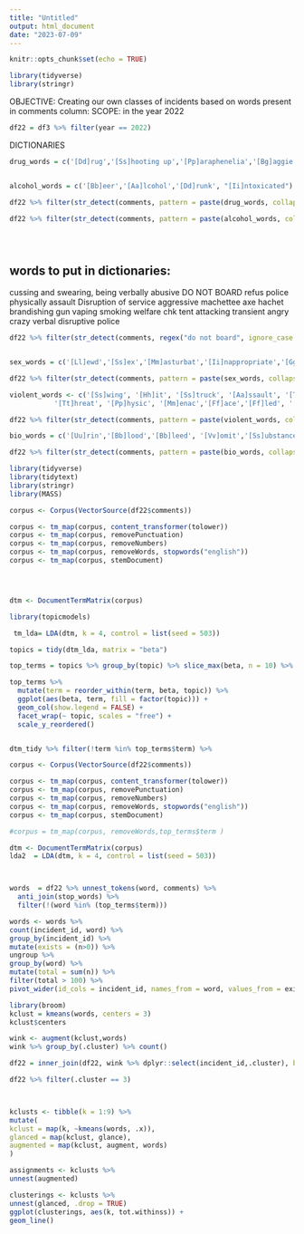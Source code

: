 ```yaml
---
title: "Untitled"
output: html_document
date: "2023-07-09"
---
```


```r
knitr::opts_chunk$set(echo = TRUE)
```

```r
library(tidyverse)
library(stringr)

```

OBJECTIVE: Creating our own classes of incidents based on words present in comments column: 
SCOPE: in the year 2022
```r
df22 = df3 %>% filter(year == 2022)
```

DICTIONARIES 
```r
drug_words = c('[Dd]rug','[Ss]hooting up','[Pp]araphenelia','[Bg]aggie','[Nn]eedle','[Hh]igh', '[Hh]erion','[Mm]eth', '[Pp]ipe', '[Ii]ntoxicat', '[Cc]ocaine', '[Hh]ypodermic','[Ff]ume', '[Dd]ose','[Ff]entanyl','[Nn]arcotic','[Ii]nhalent', '[Cc]annabis','[Mm]arijuana','[Ff]oil',)


alcohol_words = c('[Bb]eer','[Aa]lcohol','[Dd]runk', "[Ii]ntoxicated")

df22 %>% filter(str_detect(comments, pattern = paste(drug_words, collapse = "|"))) 

df22 %>% filter(str_detect(comments, pattern = paste(alcohol_words, collapse = "|")))  





```

## words to put in dictionaries:
cussing and swearing, being verbally abusive
DO NOT BOARD 
refus
police 
physically 
assault
Disruption of service
aggressive
machettee 
axe
hachet
brandishing
gun
vaping
smoking
welfare chk
tent
attacking
transient
angry
crazy
verbal
disruptive
police


```r
df22 %>% filter(str_detect(comments, regex("do not board", ignore_case = TRUE)))



```




```r
sex_words = c('[Ll]ewd','[Ss]ex','[Mm]asturbat','[Ii]nappropriate','[Gg]enital','[Rr]ape','[Hh]arass')

df22 %>% filter(str_detect(comments, pattern = paste(sex_words, collapse = "|"))) %>%  group_by(tractce) %>% count() %>% arrange(desc(n))
```
```r
violent_words <- c('[Ss]wing', '[Hh]it', '[Ss]truck', '[Aa]ssault', '[Tt]hrow', '[Gg]rab',
           '[Tt]hreat', '[Pp]hysic', '[Mm]enac','[Ff]ace','[Ff]led', '[Ii]njur', '[Ss]teel pole', '[Ss]pit','[Ss]hov', '[Ss]lam','[Hh]urt', '[Bb]elig','[Pp]unch', '[Gg]oing off', '[Yy]ell','[Aa]ggressive','[Gg]un', '[Kk]nife','[Mm]achetee','[Aa]xe','[Br]andish','[Hh]achet','[Aa]xe','[Aa]ttack', '[Aa]ggres', '[Kk]ill', '[Pp]ound', '[Ss]uicid', '[Ff]ire', '[Ff]irearm', '[Hh]arras', '[Bb]lood')

df22 %>% filter(str_detect(comments, pattern = paste(violent_words, collapse = "|")))
```


```r
bio_words = c('[Uu]rin','[Bb]lood','[Bb]leed', '[Vv]omit','[Ss]ubstance', '[Bb]io harzard')

df22 %>% filter(str_detect(comments, pattern = paste(bio_words, collapse = "|")))
```

```r
library(tidyverse)
library(tidytext)
library(stringr)
library(MASS)

corpus <- Corpus(VectorSource(df22$comments))

corpus <- tm_map(corpus, content_transformer(tolower))
corpus <- tm_map(corpus, removePunctuation)
corpus <- tm_map(corpus, removeNumbers)
corpus <- tm_map(corpus, removeWords, stopwords("english"))
corpus <- tm_map(corpus, stemDocument)





```


```r
dtm <- DocumentTermMatrix(corpus)

library(topicmodels)

 tm_lda= LDA(dtm, k = 4, control = list(seed = 503))

topics = tidy(dtm_lda, matrix = "beta")

top_terms = topics %>% group_by(topic) %>% slice_max(beta, n = 10) %>% ungroup() %>% arrange(topic, -beta)

top_terms %>%
  mutate(term = reorder_within(term, beta, topic)) %>%
  ggplot(aes(beta, term, fill = factor(topic))) +
  geom_col(show.legend = FALSE) +
  facet_wrap(~ topic, scales = "free") +
  scale_y_reordered()


dtm_tidy %>% filter(!term %in% top_terms$term) %>% 
```
```r
corpus <- Corpus(VectorSource(df22$comments))

corpus <- tm_map(corpus, content_transformer(tolower))
corpus <- tm_map(corpus, removePunctuation)
corpus <- tm_map(corpus, removeNumbers)
corpus <- tm_map(corpus, removeWords, stopwords("english"))
corpus <- tm_map(corpus, stemDocument)

#corpus = tm_map(corpus, removeWords,top_terms$term )

dtm <- DocumentTermMatrix(corpus)
lda2  = LDA(dtm, k = 4, control = list(seed = 503))




```

```r
words  = df22 %>% unnest_tokens(word, comments) %>% 
  anti_join(stop_words) %>% 
  filter(!(word %in% (top_terms$term))) 

words <- words %>%
count(incident_id, word) %>%
group_by(incident_id) %>%
mutate(exists = (n>0)) %>%
ungroup %>%
group_by(word) %>%
mutate(total = sum(n)) %>%
filter(total > 100) %>%
pivot_wider(id_cols = incident_id, names_from = word, values_from = exists, values_fill = list(exists=0)) 

```
```r
library(broom)
kclust = kmeans(words, centers = 3)
kclust$centers

wink <- augment(kclust,words)
wink %>% group_by(.cluster) %>% count()

df22 = inner_join(df22, wink %>% dplyr::select(incident_id,.cluster), by = "incident_id")

df22 %>% filter(.cluster == 3)




```

```r
kclusts <- tibble(k = 1:9) %>%
mutate(
kclust = map(k, ~kmeans(words, .x)),
glanced = map(kclust, glance),
augmented = map(kclust, augment, words)
)

assignments <- kclusts %>%
unnest(augmented)

```

```r
clusterings <- kclusts %>%
unnest(glanced, .drop = TRUE)
ggplot(clusterings, aes(k, tot.withinss)) +
geom_line()
```


